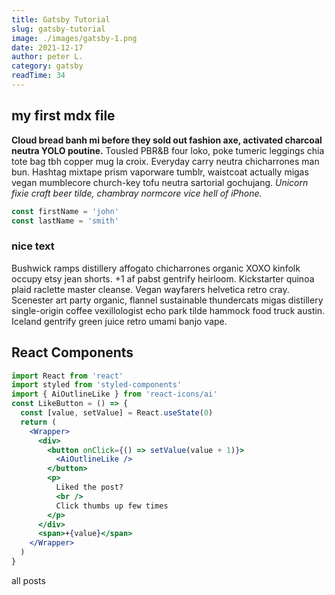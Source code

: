 ```yaml
---
title: Gatsby Tutorial
slug: gatsby-tutorial
image: ./images/gatsby-1.png
date: 2021-12-17
author: peter L.
category: gatsby
readTime: 34
---
```



## my first mdx file

**Cloud bread banh mi before they sold out fashion axe, activated charcoal neutra YOLO poutine.** Tousled PBR&B four loko, poke tumeric leggings chia tote bag tbh copper mug la croix. Everyday carry neutra chicharrones man bun. Hashtag mixtape prism vaporware tumblr, waistcoat actually migas vegan mumblecore church-key tofu neutra sartorial gochujang. _Unicorn fixie craft beer tilde, chambray normcore vice hell of iPhone._

<div className="code">

```js
const firstName = 'john'
const lastName = 'smith'
```

</div>

<div className="nice-text">

<h3>nice text</h3>

<FiInfo className="nice-text-icon" />

Bushwick ramps distillery affogato chicharrones organic XOXO kinfolk occupy etsy jean shorts. +1 af pabst gentrify heirloom. Kickstarter quinoa plaid raclette master cleanse. Vegan wayfarers helvetica retro cray. Scenester art party organic, flannel sustainable thundercats migas distillery single-origin coffee vexillologist echo park tilde hammock food truck austin. Iceland gentrify green juice retro umami banjo vape.

</div>

<h2>React Components</h2>

<Counter />

```jsx
import React from 'react'
import styled from 'styled-components'
import { AiOutlineLike } from 'react-icons/ai'
const LikeButton = () => {
  const [value, setValue] = React.useState(0)
  return (
    <Wrapper>
      <div>
        <button onClick={() => setValue(value + 1)}>
          <AiOutlineLike />
        </button>
        <p>
          Liked the post?
          <br />
          Click thumbs up few times
        </p>
      </div>
      <span>+{value}</span>
    </Wrapper>
  )
}
```

<LikeButton />

<Link to="/posts" className="btn center-btn">
  all posts
</Link>
